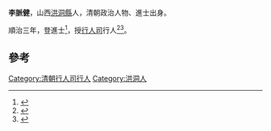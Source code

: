 '''李脈健'''，山西[[洪洞縣|洪洞縣]]人，清朝政治人物、進士出身。

順治三年，登進士<ref>{{cite book|author1=张青主编；王根生副主编|title=洪洞县志 下|date=2005年10月|publisher=山西春秋电子音像出版社|isbn=7-900362-64-9|pages=964|accessdate=2016-04-11}}</ref>，授[[行人司|行人司]]行人<ref>{{cite book|author1=王欣欣|title=山西历代进士题名录|date=2005年7月|publisher=太原：山西教育出版社|isbn=7-5440-2926-3|pages=185|accessdate=2016-04-11}}</ref><ref>{{cite book|editor=（清）王轩等纂修，刘克文总点校|title=山西通志|date=1990年11月|publisher=北京：中华书局|isbn=7-101-00700-7|pages=1909|accessdate=2016-05-14}}</ref>。

==參考==
{{reflist}}
{{清朝人物小作品}}
{{順治三年丙戌科殿試金榜}}

[[Category:清朝行人司行人|Category:清朝行人司行人]]
[[Category:洪洞人|Category:洪洞人]]